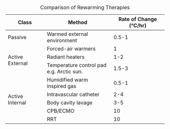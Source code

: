 : Comparison of Rewarming Therapies

+-----------------+------------------------------+------------------------+
| Class           | Method                       | Rate of Change (°C/hr) |
+=================+==============================+========================+
| Passive         | Warmed external environment  | 0.5-1                  |
+-----------------+------------------------------+------------------------+
| Active External | Forced-air warmers           | 1                      |
|                 +------------------------------+------------------------+
|                 | Radiant heaters              | 1-2                    |
|                 +------------------------------+------------------------+
|                 | Temperature control pad\     | 1.5-3                  |
|                 | e.g. Arctic sun.             |                        |
+-----------------+------------------------------+------------------------+
| Active Internal | Humidified warm inspired gas | 0.5-1                  |
|                 +------------------------------+------------------------+
|                 | Intravascular catheter       | 2-4                    |
|                 +------------------------------+------------------------+
|                 | Body cavity lavage           | 3-5                    |
|                 +------------------------------+------------------------+
|                 | CPB/ECMO                     | 10                     |
|                 +------------------------------+------------------------+
|                 | RRT                          | 10                     |
+-----------------+------------------------------+------------------------+